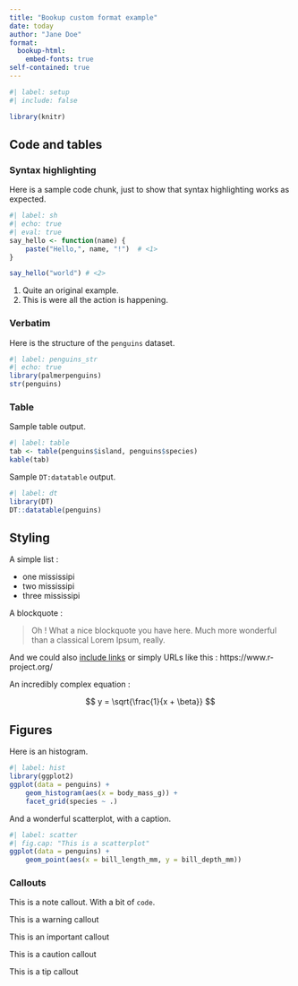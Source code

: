 ```yaml
---
title: "Bookup custom format example"
date: today
author: "Jane Doe"
format:
  bookup-html:
    embed-fonts: true
self-contained: true
---
```



```r
#| label: setup
#| include: false

library(knitr)
```

## Code and tables

### Syntax highlighting

Here is a sample code chunk, just to show that syntax highlighting works as expected.

```r
#| label: sh
#| echo: true
#| eval: true
say_hello <- function(name) {
    paste("Hello,", name, "!")  # <1>
}

say_hello("world") # <2>
```
1. Quite an original example.
2. This is were all the action is happening.

### Verbatim

Here is the structure of the `penguins` dataset.

```r
#| label: penguins_str
#| echo: true
library(palmerpenguins)
str(penguins)
```

### Table

Sample table output.

```r
#| label: table
tab <- table(penguins$island, penguins$species)
kable(tab)
```

Sample `DT:datatable` output.

```r
#| label: dt
library(DT)
DT::datatable(penguins)
```


## Styling

A simple list : 

- one mississipi
- two mississipi
- three mississipi


A blockquote :

> Oh ! What a nice blockquote you have here. Much more wonderful than a classical Lorem Ipsum, really.

And we could also [include links](https://www.r-project.org/) or simply URLs like this : https://www.r-project.org/

An incredibly complex equation :

$$ y = \sqrt{\frac{1}{x + \beta}} $$


## Figures

Here is an histogram.

```r
#| label: hist
library(ggplot2)
ggplot(data = penguins) +
    geom_histogram(aes(x = body_mass_g)) +
    facet_grid(species ~ .)

```

And a wonderful scatterplot, with a caption.

```r
#| label: scatter
#| fig.cap: "This is a scatterplot"
ggplot(data = penguins) +
    geom_point(aes(x = bill_length_mm, y = bill_depth_mm))
```


### Callouts


::: {.callout-note}
This is a note callout. With a bit of `code`.
:::

::: {.callout-warning}
This is a warning callout
:::

::: {.callout-important}
This is an important callout
:::

::: {.callout-caution}
This is a caution callout
:::

::: {.callout-tip}
This is a tip callout
:::

